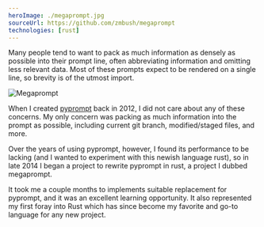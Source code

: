 ```yaml
---
heroImage: ./megaprompt.jpg
sourceUrl: https://github.com/zmbush/megaprompt
technologies: [rust]
---
```


Many people tend to want to pack as much information as densely as possible into their prompt line,
often abbreviating information and omitting less relevant data. Most of these prompts expect to be
rendered on a single line, so brevity is of the utmost import.

![Megaprompt](./megaprompt.jpg 'I did not care about any of these concerns')

When I created [pyprompt][pyprompt] back in 2012, I did not care about any of these concerns. My
only concern was packing as much information into the prompt as possible, including current git
branch, modified/staged files, and more.

Over the years of using pyprompt, however, I found its performance to be lacking (and I wanted to
experiment with this newish language rust), so in late 2014 I began a project to rewrite pyprompt in
rust, a project I dubbed megaprompt.

It took me a couple months to implements suitable replacement for pyprompt, and it was an excellent
learning opportunity. It also represented my first foray into Rust which has since become my
favorite and go-to language for any new project.

[pyprompt]: https://github.com/zmbush/binaries/blob/master/pyprompt 'pyprompt.py'
